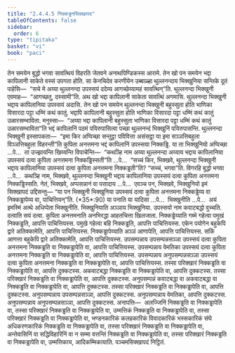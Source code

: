 ```yaml
---
title: "2.4.4.5 निक्कड्ढनसिक्खापद"
tableOfContents: false
sidebar:
  order: 6
type: "tipitaka"
basket: "vi"
book: "paci"
---
```



<DynamicBreadcrumb />

<Division number="950" book="paci">

<Paragraph number="2923" book="paci">
तेन समयेन बुद्धो भगवा सावत्थियं विहरति जेतवने अनाथपिण्डिकस्स आरामे. तेन खो पन समयेन भद्दा कापिलानी साकेते वस्सं उपगता होति. सा केनचिदेव करणीयेन उब्बाळ्हा थुल्लनन्दाय भिक्खुनिया सन्तिके दूतं पाहेसि—  “सचे मे अय्या थुल्लनन्दा उपस्सयं ददेय्य आगच्छेय्यामहं सावत्थिन्”ति. थुल्लनन्दा भिक्खुनी एवमाह—  “आगच्छतु, दस्सामी”ति. अथ खो भद्दा कापिलानी साकेता सावत्थिं अगमासि. थुल्लनन्दा भिक्खुनी भद्दाय कापिलानिया उपस्सयं अदासि. तेन खो पन समयेन थुल्लनन्दा भिक्खुनी बहुस्सुता होति भाणिका विसारदा पट्टा धम्मिं कथं कातुं. भद्दापि कापिलानी बहुस्सुता होति भाणिका विसारदा पट्टा धम्मिं कथं कातुं उळारसम्भाविता. मनुस्सा—  “अय्या भद्दा कापिलानी बहुस्सुता भाणिका विसारदा पट्टा धम्मिं कथं कातुं उळारसम्भाविता”ति भद्दं कापिलानिं पठमं पयिरुपासित्वा पच्छा थुल्लनन्दं भिक्खुनिं पयिरुपासन्ति. थुल्लनन्दा भिक्खुनी इस्सापकता—  “इमा किर अप्पिच्छा सन्तुट्ठा पविवित्ता असंसट्ठा या इमा सञ्ञत्तिबहुला विञ्ञत्तिबहुला विहरन्ती”ति कुपिता अनत्तमना भद्दं कापिलानिं उपस्सया निक्कड्ढि.
</Paragraph>

<Paragraph number="2924" book="paci">
या ता भिक्खुनियो अप्पिच्छा …पे…  ता उज्झायन्ति खिय्यन्ति विपाचेन्ति—  “कथञ्हि नाम अय्या थुल्लनन्दा अय्याय भद्दाय कापिलानिया उपस्सयं दत्वा कुपिता अनत्तमना निक्कड्ढिस्सती”ति …पे…  “सच्चं किर, भिक्खवे, थुल्लनन्दा भिक्खुनी भद्दाय कापिलानिया उपस्सयं दत्वा कुपिता अनत्तमना निक्कड्ढती”ति? “सच्चं, भगवा”ति. विगरहि बुद्धो भगवा …पे…  कथञ्हि नाम, भिक्खवे, थुल्लनन्दा भिक्खुनी भद्दाय कापिलानिया उपस्सयं दत्वा कुपिता अनत्तमना निक्कड्ढिस्सति. नेतं, भिक्खवे, अप्पसन्नानं वा पसादाय …पे…  एवञ्च पन, भिक्खवे, भिक्खुनियो इमं सिक्खापदं उद्दिसन्तु—
</Paragraph>

</Division>
<Division number="951" book="paci">

<Paragraph number="2925" book="paci">
<Emphasis>“या पन भिक्खुनी भिक्खुनिया उपस्सयं दत्वा कुपिता अनत्तमना निक्कड्ढेय्य वा निक्कड्ढापेय्य वा, पाचित्तियन्”</Emphasis>ति. (*35*:<Emphasis>90</Emphasis>)
</Paragraph>

</Division>
<Division number="952" book="paci">

<Paragraph number="2926" book="paci">
<Emphasis>या पना</Emphasis>ति या यादिसा …पे…  <Emphasis>भिक्खुनी</Emphasis>ति …पे…  अयं इमस्मिं अत्थे अधिप्पेता भिक्खुनीति.
</Paragraph>

<Paragraph number="2927" book="paci">
<Emphasis>भिक्खुनिया</Emphasis>ति अञ्ञाय भिक्खुनिया. <Emphasis>उपस्सयो</Emphasis> नाम कवाटबद्धो वुच्चति. <Emphasis>दत्वा</Emphasis>ति सयं दत्वा. <Emphasis>कुपिता अनत्तमना</Emphasis>ति अनभिरद्धा आहतचित्ता खिलजाता.
</Paragraph>

<Paragraph number="2928" book="paci">
<Emphasis>निक्कड्ढेय्या</Emphasis>ति गब्भे गहेत्वा पमुखं निक्कड्ढति, आपत्ति पाचित्तियस्स. पमुखे गहेत्वा बहि निक्कड्ढति, आपत्ति पाचित्तियस्स. एकेन पयोगेन बहुकेपि द्वारे अतिक्कामेति, आपत्ति पाचित्तियस्स.
</Paragraph>

<Paragraph number="2929" book="paci">
<Emphasis>निक्कड्ढापेय्या</Emphasis>ति अञ्ञं आणापेति, आपत्ति पाचित्तियस्स. सकिं आणत्ता बहुकेपि द्वारे अतिक्कामेति, आपत्ति पाचित्तियस्स.
</Paragraph>

</Division>
<Division number="953" book="paci">

<Paragraph number="2930" book="paci">
उपसम्पन्नाय उपसम्पन्नसञ्ञा उपस्सयं दत्वा कुपिता अनत्तमना निक्कड्ढति वा निक्कड्ढापेति वा, आपत्ति पाचित्तियस्स. उपसम्पन्नाय वेमतिका उपस्सयं दत्वा कुपिता अनत्तमना निक्कड्ढति वा निक्कड्ढापेति वा, आपत्ति पाचित्तियस्स. उपसम्पन्नाय अनुपसम्पन्नसञ्ञा उपस्सयं दत्वा कुपिता अनत्तमना निक्कड्ढति वा निक्कड्ढापेति वा, आपत्ति पाचित्तियस्स.
</Paragraph>

<Paragraph number="2931" book="paci">
तस्सा परिक्खारं निक्कड्ढति वा निक्कड्ढापेति वा, आपत्ति दुक्कटस्स. अकवाटबद्धा निक्कड्ढति वा निक्कड्ढापेति वा, आपत्ति दुक्कटस्स. तस्सा परिक्खारं निक्कड्ढति वा निक्कड्ढापेति वा, आपत्ति दुक्कटस्स. अनुपसम्पन्नं कवाटबद्धा वा अकवाटबद्धा वा निक्कड्ढति वा निक्कड्ढापेति वा, आपत्ति दुक्कटस्स. तस्सा परिक्खारं निक्कड्ढति वा निक्कड्ढापेति वा, आपत्ति दुक्कटस्स. अनुपसम्पन्नाय उपसम्पन्नसञ्ञा, आपत्ति दुक्कटस्स. अनुपसम्पन्नाय वेमतिका, आपत्ति दुक्कटस्स. अनुपसम्पन्नाय अनुपसम्पन्नसञ्ञा, आपत्ति दुक्कटस्स.
</Paragraph>

</Division>
<Division number="954" book="paci">

<Paragraph number="2932" book="paci">
अनापत्ति—  अलज्जिनिं निक्कड्ढति वा निक्कड्ढापेति वा, तस्सा परिक्खारं निक्कड्ढति वा निक्कड्ढापेति वा, उम्मत्तिकं निक्कड्ढति वा निक्कड्ढापेति वा, तस्सा परिक्खारं निक्कड्ढति वा निक्कड्ढापेति वा, भण्डनकारिकं कलहकारिकं विवादकारिकं भस्सकारिकं संघे अधिकरणकारिकं निक्कड्ढति वा निक्कड्ढापेति वा, तस्सा परिक्खारं निक्कड्ढति वा निक्कड्ढापेति वा, अन्तेवासिनिं वा सद्धिविहारिनिं वा न सम्मा वत्तन्तिं निक्कड्ढति वा निक्कड्ढापेति वा, तस्सा परिक्खारं निक्कड्ढति वा निक्कड्ढापेति वा, उम्मत्तिकाय, आदिकम्मिकायाति.

</Paragraph>
</Division>

<Paragraph number="2933" type="center" book="paci">
पञ्चमसिक्खापदं निट्ठितं.
</Paragraph>